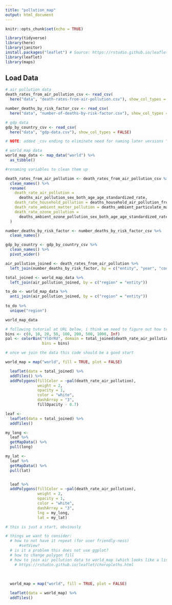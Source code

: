 ```yaml
---
title: "pollution_map"
output: html_document
---
```

```r
knitr::opts_chunk$set(echo = TRUE)

library(tidyverse)
library(here)
library(janitor)
install.packages("leaflet") # Source: https://rstudio.github.io/leaflet/
library(leaflet)
library(maps)
```

## Load Data 

```r
# air pollution data
death_rates_from_air_pollution_csv <- read_csv(
  here("data", "death-rates-from-air-pollution.csv"), show_col_types = FALSE)

number_deaths_by_risk_factor_csv <- read_csv(
  here("data", "number-of-deaths-by-risk-factor.csv"), show_col_types = FALSE)

# gdp data
gdp_by_country_csv <- read_csv(
  here("data", "gdp-data.csv"), show_col_types = FALSE)

# NOTE: added _csv ending to eliminate need for naming later versions "clean"

# world map data
world_map_data <- map_data("world") %>% 
  as_tibble()
```

```r

#renaming variables to clean them up 

death_rates_from_air_pollution <- death_rates_from_air_pollution_csv %>%
  clean_names() %>%
  rename(
    death_rate_air_pollution =
      deaths_air_pollution_sex_both_age_age_standardized_rate,
    death_rate_household_pollution = deaths_household_air_pollution_from_solid_fuels_sex_both_age_age_standardized_rate,
    death_rate_ambient_matter_pollution = deaths_ambient_particulate_matter_pollution_sex_both_age_age_standardized_rate,
    death_rate_ozone_pollution =
      deaths_ambient_ozone_pollution_sex_both_age_age_standardized_rate
  )

number_deaths_by_risk_factor <- number_deaths_by_risk_factor_csv %>%
  clean_names()

gdp_by_country <- gdp_by_country_csv %>%
  clean_names() %>%
  pivot_wider()
```

```r
air_pollution_joined <- death_rates_from_air_pollution %>% 
  left_join(number_deaths_by_risk_factor, by = c("entity", "year", "code"))

total_joined <- world_map_data %>% 
  left_join(air_pollution_joined, by = c("region" = "entity"))

to_do <- world_map_data %>% 
  anti_join(air_pollution_joined, by = c("region" = "entity"))
  
to_do %>% 
  unique("region")

world_map_data 

```

```r

# following tutorial at URL below, i think we need to figure out how to join the data first 
bins <- c(0, 10, 20, 50, 100, 200, 500, 1000, Inf)
pal <- colorBin("YlOrRd", domain = total_joined$death_rate_air_pollution, 
                bins = bins)

# once we join the data this code should be a good start

world_map = map("world", fill = TRUE, plot = FALSE)

  leaflet(data = total_joined) %>% 
  addTiles() %>%
  addPolygons(fillColor = ~pal(death_rate_air_pollution), 
              weight = 2, 
              opacity = 1, 
              color = "white", 
              dashArray = "3", 
              fillOpacity - 0.7)

leaf <- 
  leaflet(data = total_joined) %>% 
  addTiles()

my_long <- 
  leaf %>%
  getMapData() %>%
  pull(long)

my_lat <- 
  leaf %>%
  getMapData() %>%
  pull(lat)


  leaf %>%
  addPolygons(fillColor = ~pal(death_rate_air_pollution), 
              weight = 2, 
              opacity = 1, 
              color = "white", 
              dashArray = "3", 
              lng = my_long, 
              lat = my_lat)

# this is just a start, obviously 

# things we want to consider: 
  # how to not have it repeat (for user friendly-ness)
      #setView?
  # is it a problem this does not use ggplot? 
  # how to change polygon fill 
  # how to join air pollution data to world_map (which looks like a list) - prioritize asking this in Lab 
    # https://rstudio.github.io/leaflet/choropleths.html
  
  
  
  world_map = map("world", fill = TRUE, plot = FALSE)

  leaflet(data = world_map) %>% 
  addTiles()
```



